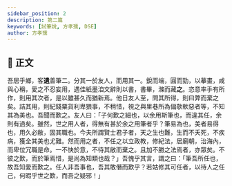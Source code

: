 ```yaml
---
sidebar_position: 2
description: 第二篇
keywords: [試筆說, 方孝孺, DSE]
author: 方孝孺
---
```


## 📖 正文

<div className="main prose">

吾居乎鄉，客**遺**善筆二。分其一於友人，而用其一。銳而端，圓而勁，以摹畫，咸與心稱，愛之不忍妄用，遇佳紙墨洎文辭則以書，書畢，滌而藏**之**。恣意率手有所作，則用其次者，是以雖甚久而猶新焉。他日友人至，問其所得，則曰弊而棄之矣。詰其用，則紀錢粟貨利卑猥事，不稍惜，視之與里巷所為偏欹軟惡者等，不知其為美也。吾聞而歎之。友人曰：「子何歎之細也，以余用斯筆也，而違其任，余則有過矣。雖然，世之用人者，得無有甚於余之用筆者乎？筆易為也，美者易得也，用久必敝，固其職也。今夫所謂賢士君子者，天之生也難，生而不夭死，不疾病，獲全其美也尤難。然而用之者，不任之以立政教，修紀法，居廟朝，治海內，而卑位冗職是命。一不快於意，不待其敝而棄之。且加不勝之法焉者，亦眾矣。不彼之歎，而於筆焉惜，是尚為知類也哉？」吾愧乎其言，謂之曰：「筆吾所任也，故吾知愛而歎之。任人非吾事也，吾其敢僭而歎乎？若姑修其可任者，以待人之任己，何暇乎世之歎，而吾之疑邪！」

</div>
